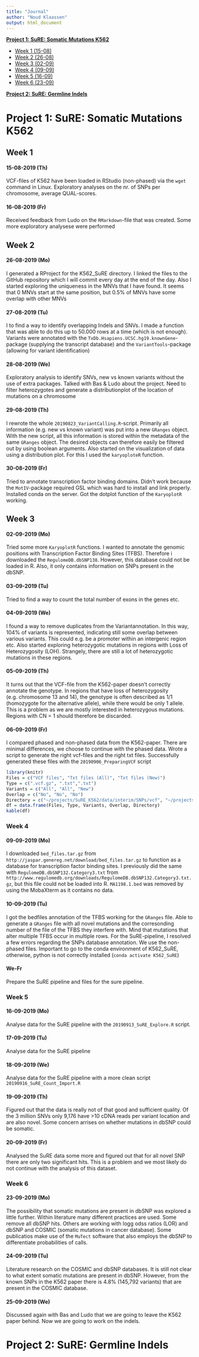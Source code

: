 ```yaml
---
title: "Journal"
author: "Noud Klaassen"
output: html_document
---
```


[**Project 1: SuRE: Somatic Mutations K562**](#p1)  

* [Week 1 (15-08)](#w1)  
* [Week 2 (26-08)](#w2)  
* [Week 3 (02-09)](#w3)  
* [Week 4 (09-09)](#w4)  
* [Week 5 (16-09)](#w5)  
* [Week 6 (23-09)](#w6)  

[**Project 2: SuRE: Germline Indels**](#p2)

# Project 1: SuRE: Somatic Mutations K562 {#p1}

## Week 1{#w1}
#### 15-08-2019 (Th)
VCF-files of K562 have been loaded in RStudio (non-phased) via the `wget` command in Linux. Exploratory analyses on the nr. of SNPs per chromosome, average QUAL-scores.

#### 16-08-2019 (Fr)
Received feedback from Ludo on the `RMarkdown`-file that was created. Some more exploratory analysese were performed

## Week 2{#w2}
#### 26-08-2019 (Mo)
I generated a RProject for the K562_SuRE directory. I linked the files to the GitHub repository which I will commit every day at the end of the day. Also I started exploring the uniqueness in the MNVs that I have found. It seems that 0 MNVs start at the same position, but 0.5% of MNVs have some overlap with other MNVs

#### 27-08-2019 (Tu)
I to find a way to identify overlapping Indels and SNVs. I made a function that was able to do this up to 50.000 rows at a time (which is not enough). Variants were annotated with the `TxDb.Hsapiens.UCSC.hg19.knownGene`-package (supplying the transcript database) and the `VariantTools`-package (allowing for variant identification)

#### 28-08-2019 (We)
Exploratory analysis to identify SNVs, new vs known variants without the use of extra packages. Talked with Bas & Ludo about the project. Need to filter heterozygotes and generate a distributionplot of the location of mutations on a chromosome

#### 29-08-2019 (Th)
I rewrote the whole `20190823_VariantCalling.R`-script. Primarily all information (e.g. new vs known variant) was put into a new `GRanges` object. With the new script, all this information is stored within the metadata of the same `GRanges` object. The desired objects can therefore easily be filtered out by using boolean arguments. Also started on the visualization of data using a distribution plot. For this I used the `karyoploteR` function. 

#### 30-08-2019 (Fr)
Tried to annotate transcription factor binding domains. Didn't work because the `MotIV`-package required GSL which was hard to install and link properly. Installed conda on the server. Got the dotplot function of the `KaryoplotR` working.

## Week 3{#w3}
#### 02-09-2019 (Mo)
Tried some more `KaryoplotR` functions. I wanted to annotate the genomic positions with Transcription Factor Binding Sites (TFBS). Therefore i downloaded the `RegulomeDB.dbSNP138`. However, this database could not be loaded in R. Also, it only contains information on SNPs present in the dbSNP.

#### 03-09-2019 (Tu)
Tried to find a way to count the total number of exons in the genes etc.

#### 04-09-2019 (We)
I found a way to remove duplicates from the Variantannotation. In this way, 104% of variants is represented, indicating still some overlap between various variants. This could e.g. be a promoter within an intergenic region etc. Also started exploring heterozygotic mutations in regions with Loss of Heterozygosity (LOH). Strangely, there are still a lot of heterozygotic mutations in these regions. 

#### 05-09-2019 (Th)
It turns out that the VCF-file from the K562-paper doesn't correctly annotate the genotype. In regions that have loss of heterozygosity (e.g. chromosome 13 and 14), the genotype is often described as 1/1 (homozygote for the alternative allele), while there would be only 1 allele. This is a problem as we are mostly interested in heterozygous mutations. Regions with CN = 1 should therefore be discarded. 

#### 06-09-2019 (Fr)
I compared phased and non-phased data from the K562-paper. There are minimal differences, we choose to continue with the phased data. Wrote a script to generate the right vcf-files and the right txt files. Successfully generated these files with the `20190906_PreparingVCF` script
```r
library(knitr)
Files = c("VCF files", "Txt files (All)", "Txt files (New)")
Type = c(".vcf.gz", ".txt",".txt")
Variants = c("All", "All", "New")
Overlap = c("No", "No", "No")
Directory = c("~/projects/SuRE_K562/data/interim/SNPs/vcf", "~/projects/SuRE_K562/data/interim/SNPs/txt", "~/projects/SuRE_K562/data/interim/SNPs/txt")
df = data.frame(Files, Type, Variants, Overlap, Directory)
kable(df)
```

### Week 4{#w4}

#### 09-09-2019 (Mo)
I downloaded `bed_files.tar.gz` from `http://jaspar.genereg.net/download/bed_files.tar.gz` to function as a database for transcription factor binding sites. I previously did the same with `RegulomeDB.dbSNP132.Category3.txt` from `http://www.regulomedb.org/downloads/RegulomeDB.dbSNP132.Category3.txt.gz`, but this file could not be loaded into R. `MA1198.1.bed` was removed by using the MobaXterm as it contains no data. 

#### 10-09-2019 (Tu)
I got the bedfiles annotation of the TFBS working for the `GRanges` file. Able to generate a `GRanges` file with all novel mutations and the corresonding number of the file of the TFBS they interfere with. Mind that mutations that alter multiple TFBS occur in multiple rows. For the SuRE-pipeline, I resolved a few errors regarding the SNPs database annotation. We use the non-phased files. Important to go to the conda environment of K562_SuRE, otherwise, python is not correctly installed (`conda activate K562_SuRE`)

#### We-Fr
Prepare the SuRE pipeline and files for the sure pipeline.

### Week 5{#w5}

#### 16-09-2019 (Mo)
Analyse data for the SuRE pipeline with the `20190913_SuRE_Explore.R` script.

#### 17-09-2019 (Tu)
Analyse data for the SuRE pipeline

#### 18-09-2019 (We)
Analyse data for the SuRE pipeline with a more clean script `20190916_SuRE_Count_Import.R`

#### 19-09-2019 (Th)
Figured out that the data is really not of that good and sufficient quality. Of the 3 million SNVs only 9,176 have >10 cDNA reads per variant location and are also novel. Some concern arrises on whether mutations in dbSNP could be somatic. 

#### 20-09-2019 (Fr)
Analysed the SuRE data some more and figured out that for all novel SNP there are only two significant hits. This is a problem and we most likely do not continue with the analysis of this dataset. 

### Week 6{#w6}

#### 23-09-2019 (Mo)
The possibility that somatic mutations are present in dbSNP was explored a little further. Within literature many different practices are used. Some remove all dbSNP hits. Others are working with logg odss ratios (LOR) and dbSNP and COSMIC (somatic mutations in cancer database). Some publicatios make use of the `MuTect` software that also employs the dbSNP to differentiate probabilities of calls. 

#### 24-09-2019 (Tu)
Literature research on the COSMIC and dbSNP databases. It is still not clear to what extent somatic mutations are present in dbSNP. However, from the known SNPs in the K562 paper there is 4.8% (145,792 variants) that are present in the COSMIC database. 

#### 25-09-2019 (We)
Discussed again with Bas and Ludo that we are going to leave the K562 paper behind. Now we are going to work on the indels. 

# Project 2: SuRE: Germline Indels {#p2}